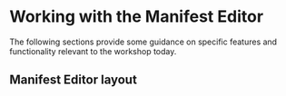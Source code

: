 # Working with the Manifest Editor

The following sections provide some guidance on specific features and functionality relevant to the workshop today.

## Manifest Editor layout

